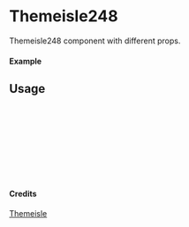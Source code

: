 
<Meta of={Themeisle248} title="Themeisle/Themeisle248" />

# Themeisle248

Themeisle248 component with different props.

#### Example

<Canvas of={Themeisle248.Primary} />

## Usage

```ts
import { Themeisle248 } from "yadl-ui";

const Example = () => {
  return (
      <Themeisle248 />
  );
};

export default Example;
```

#### Credits
[Themeisle](https://themeisle.com/illustrations/)
